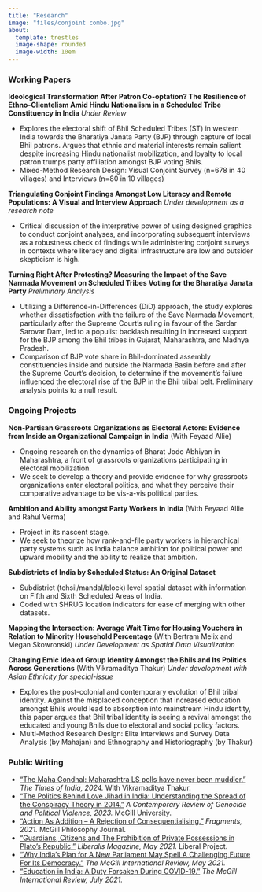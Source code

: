 ---
title: "Research"
image: "files/conjoint combo.jpg"
about: 
  template: trestles
  image-shape: rounded
  image-width: 10em
---

### Working Papers

**Ideological Transformation After Patron Co-optation? The Resilience of Ethno-Clientelism Amid Hindu Nationalism in a Scheduled Tribe Constituency in India** *Under Review*

-   Explores the electoral shift of Bhil Scheduled Tribes (ST) in western India towards the Bharatiya Janata Party (BJP) through capture of local Bhil patrons. Argues that ethnic and material interests remain salient despite increasing Hindu nationalist mobilization, and loyalty to local patron trumps party affiliation amongst BJP voting Bhils.
-   Mixed-Method Research Design: Visual Conjoint Survey (n=678 in 40 villages) and Interviews (n=80 in 10 villages)

**Triangulating Conjoint Findings Amongst Low Literacy and Remote Populations: A Visual and Interview Approach** *Under development as a research note*

-   Critical discussion of the interpretive power of using designed graphics to conduct conjoint analyses, and incorporating subsequent interviews as a robustness check of findings while administering conjoint surveys in contexts where literacy and digital infrastructure are low and outsider skepticism is high.

**Turning Right After Protesting? Measuring the Impact of the Save Narmada Movement on Scheduled Tribes Voting for the Bharatiya Janata Party** *Preliminary Analysis*

-   Utilizing a Difference-in-Differences (DiD) approach, the study explores whether dissatisfaction with the failure of the Save Narmada Movement, particularly after the Supreme Court's ruling in favour of the Sardar Sarovar Dam, led to a populist backlash resulting in increased support for the BJP among the Bhil tribes in Gujarat, Maharashtra, and Madhya Pradesh.
-   Comparison of BJP vote share in Bhil-dominated assembly constituencies inside and outside the Narmada Basin before and after the Supreme Court's decision, to determine if the movement's failure influenced the electoral rise of the BJP in the Bhil tribal belt. Preliminary analysis points to a null result.

### Ongoing Projects

**Non-Partisan Grassroots Organizations as Electoral Actors: Evidence from Inside an Organizational Campaign in India** (With Feyaad Allie)

-   Ongoing research on the dynamics of Bharat Jodo Abhiyan in Maharashtra, a front of grassroots organizations participating in electoral mobilization.
-   We seek to develop a theory and provide evidence for why grassroots organizations enter electoral politics, and what they perceive their comparative advantage to be vis-a-vis political parties.

**Ambition and Ability amongst Party Workers in India** (With Feyaad Allie and Rahul Verma)

-   Project in its nascent stage.
-   We seek to theorize how rank-and-file party workers in hierarchical party systems such as India balance ambition for political power and upward mobility and the ability to realize that ambition.

**Subdistricts of India by Scheduled Status: An Original Dataset**

-   Subdistrict (tehsil/mandal/block) level spatial dataset with information on Fifth and Sixth Scheduled Areas of India.
-   Coded with SHRUG location indicators for ease of merging with other datasets.

**Mapping the Intersection: Average Wait Time for Housing Vouchers in Relation to Minority Household Percentage** (With Bertram Melix and Megan Skowronski) *Under Development as Spatial Data Visualization*

**Changing Emic Idea of Group Identity Amongst the Bhils and Its Politics Across Generations** (With Vikramaditya Thakur) *Under development with Asian Ethnicity for special-issue*

-   Explores the post-colonial and contemporary evolution of Bhil tribal identity. Against the misplaced conception that increased education amongst Bhils would lead to absorption into mainstream Hindu identity, this paper argues that Bhil tribal identity is seeing a revival amongst the educated and young Bhils due to electoral and social policy factors.
-   Multi-Method Research Design: Elite Interviews and Survey Data Analysis (by Mahajan) and Ethnography and Historiography (by Thakur)

### Public Writing

-   ["The Maha Gondhal: Maharashtra LS polls have never been muddier."](https://timesofindia.indiatimes.com/india/the-maha-gondhal/articleshow/110155097.cms) *The Times of India, 2024.* With Vikramaditya Thakur.
-   ["The Politics Behind Love Jihad in India: Understanding the Spread of the Conspiracy Theory in 2014."](https://crgreview.com/the-politics-behind-love-jihad-in-indiaunderstanding-the-spread-of-the-conspiracy-theory-in-2014/) *A Contemporary Review of Genocide and Political Violence, 2023.* McGill University.
-   ["Action As Addition – A Rejection of Consequentialising."](https://00ff1226-c9ea-453e-baa6-e67819b43f30.filesusr.com/ugd/bc8784_cc48e86634aa4c4ca45aac27c1a3ee11.pdf) *Fragments, 2021.* McGill Philosophy Journal.
-   ["Guardians, Citizens and The Prohibition of Private Possessions in Plato’s Republic."](https://mppsm15.medium.com/guardians-citizens-and-the-prohibition-of-private-possessions-in-platos-republic-bc97976abd9) *Liberalis Magazine, May 2021.* Liberal Project.
-   ["Why India’s Plan for A New Parliament May Spell A Challenging Future For Its Democracy."](https://www.mironline.ca/why-indias-plan-for-a-new-parliament-may-spell-a-challenging-future-for-its-democracy/) *The McGill International Review, May 2021.*
-   ["Education in India: A Duty Forsaken During COVID-19."](https://www.mironline.ca/education-in-india-a-right-forsaken-during-covid-19/) *The McGill International Review, July 2021.*
